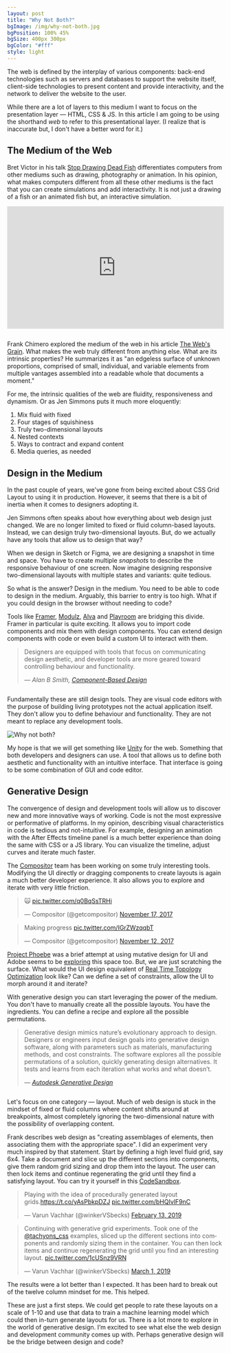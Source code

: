 ```yaml
---
layout: post
title: "Why Not Both?"
bgImage: /img/why-not-both.jpg
bgPosition: 100% 45%
bgSize: 400px 300px
bgColor: "#fff"
style: light
---
```



<Helmet>
  <script>{`alert('hello')`}</script>
  <script
    async
    className="speakerdeck-embed"
    data-slide="53"
    data-id="492fb00803b144aba89a2d9dfeeca2fc"
    data-ratio="1.77777777777778"
    src="https://speakerdeck.com/assets/embed.js"
  ></script>
  <script
    async
    src="https://platform.twitter.com/widgets.js"
    charset="utf-8"
  ></script>
</Helmet>

The web is defined by the interplay of various components: back-end technologies such as servers and databases to support the website itself, client-side technologies to present content and provide interactivity, and the network to deliver the website to the user.

While there are a lot of layers to this medium I want to focus on the presentation layer — HTML, CSS & JS. In this article I am going to be using the shorthand _web_ to refer to this presentational layer. (I realize that is inaccurate but, I don't have a better word for it.)

## The Medium of the Web

Bret Victor in his talk [Stop Drawing Dead Fish](https://vimeo.com/64895205) differentiates computers from other mediums such as drawing, photography or animation. In his opinion, what makes computers different from all these other mediums is the fact that you can create simulations and add interactivity. It is not just a drawing of a fish or an animated fish but, an interactive simulation.

<div style="padding:56.25% 0 0 0;position:relative;margin-bottom: 2em;"><iframe src="https://player.vimeo.com/video/64895205" style="position:absolute;top:0;left:0;width:100%;height:100%;" frameborder="0" webkitallowfullscreen="true" mozallowfullscreen="true" allowfullscreen></iframe></div><script src="https://player.vimeo.com/api/player.js"></script>

Frank Chimero explored the medium of the web in his article [The Web's Grain](https://frankchimero.com/writing/the-webs-grain/). What makes the web truly different from anything else. What are its intrinsic properties? He summarizes it as "an edgeless surface of unknown proportions, comprised of small, individual, and variable elements from multiple vantages assembled into a readable whole that documents a moment."

For me, the intrinsic qualities of the web are fluidity, responsiveness and dynamism. Or as Jen Simmons puts it much more eloquently:

1. Mix fluid with fixed
2. Four stages of squishiness
3. Truly two-dimensional layouts
4. Nested contexts
5. Ways to contract and expand content
6. Media queries, as needed

## Design in the Medium

In the past couple of years, we've gone from being excited about CSS Grid Layout to using it in production. However, it seems that there is a bit of inertia when it comes to designers adopting it.

Jen Simmons often speaks about how everything about web design just changed. We are no longer limited to fixed or fluid column-based layouts. Instead, we can design truly two-dimensional layouts. But, do we actually have any tools that allow us to design that way?

<script
  async
  className="speakerdeck-embed"
  data-slide="53"
  data-id="492fb00803b144aba89a2d9dfeeca2fc"
  data-ratio="1.77777777777778"
  src="//speakerdeck.com/assets/embed.js"
></script>

When we design in Sketch or Figma, we are designing a snapshot in time and space. You have to create multiple _snapshots_ to describe the responsive behaviour of one screen. Now imagine designing responsive two-dimensional layouts with multiple states and variants: quite tedious.

So what is the answer? Design in the medium. You need to be able to code to design in the medium. Arguably, this barrier to entry is too high. What if you could design in the browser without needing to code?

Tools like [Framer](https://www.framer.com/features/react/), [Modulz](https://www.modulz.app/), [Alva](https://meetalva.io/) and [Playroom](https://github.com/seek-oss/playroom) are bridging this divide. Framer in particular is quite exciting. It allows you to import code components and mix them with design components. You can extend design components with code or even build a custom UI to interact with them.

<blockquote style="margin-bottom: 2em;">
  <p>
    Designers are equipped with tools that focus on communicating design
    aesthetic, and developer tools are more geared toward controlling behaviour
    and functionality.
  </p>
  <cite>
    &mdash; Alan B Smith,
    <a href="https://medium.com/@_alanbsmith/component-based-design-168811e0c4ab">
      Component-Based Design
    </a>
  </cite>
</blockquote>

Fundamentally these are still design tools. They are visual code editors with the purpose of building living prototypes not the actual application itself. They don't allow you to define behaviour and functionality. They are not meant to replace any development tools.

![Why not both?](./why-not-both.gif)

My hope is that we will get something like [Unity](https://unity.com/) for the web. Something that both developers and designers can use. A tool that allows us to define both aesthetic and functionality with an intuitive interface. That interface is going to be some combination of GUI and code editor.

## Generative Design

The convergence of design and development tools will allow us to discover new and more innovative ways of working. Code is not the most expressive or performative of platforms. In my opinion, describing visual characteristics in code is tedious and not-intuitive. For example, designing an animation with the After Effects timeline panel is a much better experience than doing the same with CSS or a JS library. You can visualize the timeline, adjust curves and iterate much faster.

The [Compositor](http://compositor.io/) team has been working on some truly interesting tools. Modifying the UI directly or dragging components to create layouts is again a much better developer experience. It also allows you to explore and iterate with very little friction.

<div class="flex-ns items-center">
  <blockquote class="twitter-tweet" data-conversation="none"><p lang="und" dir="ltr">🙀 <a href="https://t.co/q0BqSsTRHi">pic.twitter.com/q0BqSsTRHi</a></p>&mdash; Compositor (@getcompositor) <a href="https://twitter.com/getcompositor/status/931592802697469953?ref_src=twsrc%5Etfw">November 17, 2017</a></blockquote> <script async src="https://platform.twitter.com/widgets.js" charset="utf-8"></script>

<div class="w1-ns"></div>

  <blockquote class="twitter-tweet" data-conversation="none"><p lang="en" dir="ltr">Making progress <a href="https://t.co/IGrZWzqqbT">pic.twitter.com/IGrZWzqqbT</a></p>&mdash; Compositor (@getcompositor) <a href="https://twitter.com/getcompositor/status/929689837971623936?ref_src=twsrc%5Etfw">November 12, 2017</a></blockquote> <script async src="https://platform.twitter.com/widgets.js" charset="utf-8"></script>
</div>

[Project Phoebe](https://medium.com/project-phoebe) was a brief attempt at using mutative design for UI and Adobe seems to be [exploring](https://www.fastcompany.com/3068884/adobe-is-building-an-ai-to-automate-web-design-should-you-worry) this space too. But, we are just scratching the surface. What would the UI design equivalent of [Real Time Topology Optimization](https://www.frustum.com/) look like? Can we define a set of constraints, allow the UI to morph around it and iterate?

With generative design you can start leveraging the power of the medium. You don't have to manually create all the possible layouts. You have the ingredients. You can define a recipe and explore all the possible permutations.

<blockquote style="margin-bottom: 2em;">
  <p>
    Generative design mimics nature’s evolutionary approach to design. Designers
    or engineers input design goals into generative design software, along with
    parameters such as materials, manufacturing methods, and cost constraints.
    The software explores all the possible permutations of a solution, quickly
    generating design alternatives. It tests and learns from each iteration what
    works and what doesn’t.
  </p>
  <cite>
    &mdash;
    <a href="https://www.autodesk.com/solutions/generative-design">
      Autodesk Generative Design
    </a>
  </cite>
</blockquote>

Let's focus on one category — layout. Much of web design is stuck in the mindset of fixed or fluid columns where content shifts around at breakpoints, almost completely ignoring the two-dimensional nature with the possibility of overlapping content.

Frank describes web design as "creating assemblages of elements, then associating them with the appropriate space". I did an experiment very much inspired by that statement. Start by defining a high level fluid grid, say 6x4. Take a document and slice up the different sections into components, give them random grid sizing and drop them into the layout. The user can then lock items and continue regenerating the grid until they find a satisfying layout. You can try it yourself in this [CodeSandbox](https://codesandbox.io/s/8r6k4j9k2).

<div class="flex-l items-stretch">
  <blockquote class="twitter-tweet"><p lang="en" dir="ltr">Playing with the idea of procedurally generated layout grids.<a href="https://t.co/yAsPbkpDZJ">https://t.co/yAsPbkpDZJ</a> <a href="https://t.co/bHQIvlF9nC">pic.twitter.com/bHQIvlF9nC</a></p>&mdash; Varun Vachhar (@winkerVSbecks) <a href="https://twitter.com/winkerVSbecks/status/1095479837534441474?ref_src=twsrc%5Etfw">February 13, 2019</a></blockquote> <script async src="https://platform.twitter.com/widgets.js" charset="utf-8"></script>

<div class="w1-l"></div>

  <blockquote class="twitter-tweet"><p lang="en" dir="ltr">Continuing with generative grid experiments. Took one of the <a href="https://twitter.com/tachyons_css?ref_src=twsrc%5Etfw">@tachyons_css</a> examples, sliced up the different sections into components and randomly sizing them in the container. You can then lock items and continue regenerating the grid until you find an interesting layout. <a href="https://t.co/1cUSnz9VRN">pic.twitter.com/1cUSnz9VRN</a></p>&mdash; Varun Vachhar (@winkerVSbecks) <a href="https://twitter.com/winkerVSbecks/status/1101502912675627014?ref_src=twsrc%5Etfw">March 1, 2019</a></blockquote> <script async src="https://platform.twitter.com/widgets.js" charset="utf-8"></script>
</div>

The results were a lot better than I expected. It has been hard to break out of the twelve column mindset for me. This helped.

These are just a first steps. We could get people to rate these layouts on a scale of 1-10 and use that data to train a machine learning model which could then in-turn generate layouts for us. There is a lot more to explore in the world of generative design. I’m excited to see what else the web design and development community comes up with. Perhaps generative design will be the bridge between design and code?
